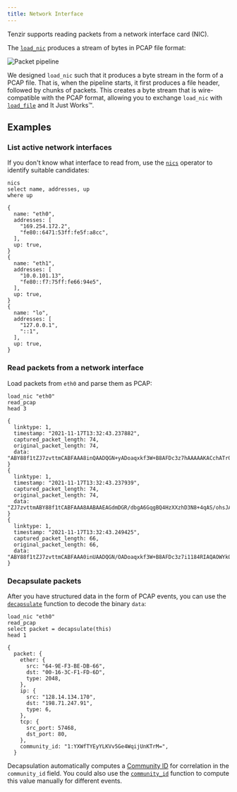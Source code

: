 ```yaml
---
title: Network Interface
---
```


Tenzir supports reading packets from a network interface card (NIC).

The [`load_nic`](/reference/operators/load_nic) produces a stream of bytes
in PCAP file format:

![Packet pipeline](nic.svg)

We designed `load_nic` such that it produces a byte stream in the form of a PCAP
file. That is, when the pipeline starts, it first produces a file header,
followed by chunks of packets. This creates a byte stream that is
wire-compatible with the PCAP format, allowing you to exchange `load_nic`
with [`load_file`](/reference/operators/load_file) and It Just Works™.

## Examples

### List active network interfaces

If you don't know what interface to read from, use the
[`nics`](/reference/operators/nics) operator to identify suitable candidates:

```tql
nics
select name, addresses, up
where up
```

```tql
{
  name: "eth0",
  addresses: [
    "169.254.172.2",
    "fe80::6471:53ff:fe5f:a8cc",
  ],
  up: true,
}
{
  name: "eth1",
  addresses: [
    "10.0.101.13",
    "fe80::f7:75ff:fe66:94e5",
  ],
  up: true,
}
{
  name: "lo",
  addresses: [
    "127.0.0.1",
    "::1",
  ],
  up: true,
}
```

### Read packets from a network interface

Load packets from `eth0` and parse them as PCAP:

```tql
load_nic "eth0"
read_pcap
head 3
```

```tql
{
  linktype: 1,
  timestamp: "2021-11-17T13:32:43.237882",
  captured_packet_length: 74,
  original_packet_length: 74,
  data: "ABY88f1tZJ7zvttmCABFAAA8inQAADQGN+yADoaqxkf3W+B8AFDc3z7hAAAAAKACchATrQAAAgQFtAQCCApMw7SVAAAAAAEDAwc=",
}
{
  linktype: 1,
  timestamp: "2021-11-17T13:32:43.237939",
  captured_packet_length: 74,
  original_packet_length: 74,
  data: "ZJ7zvttmABY88f1tCABFAAA8AABAAEAGdmDGR/dbgA6GqgBQ4HzXXzhD3N8+4qAS/ohsJAAAAgQFtAQCCAqjGGhDTMO0lQEDAwc=",
}
{
  linktype: 1,
  timestamp: "2021-11-17T13:32:43.249425",
  captured_packet_length: 66,
  original_packet_length: 66,
  data: "ABY88f1tZJ7zvttmCABFAAA0inUAADQGN/OADoaqxkf3W+B8AFDc3z7i1184RIAQAOWYkQAAAQEICkzDtJijGGhD",
}
```

### Decapsulate packets

After you have structured data in the form of PCAP events, you can use the
[`decapsulate`](/reference/functions/decapsulate) function to decode the
binary `data`:

```tql
load_nic "eth0"
read_pcap
select packet = decapsulate(this)
head 1
```

```tql
{
  packet: {
    ether: {
      src: "64-9E-F3-BE-DB-66",
      dst: "00-16-3C-F1-FD-6D",
      type: 2048,
    },
    ip: {
      src: "128.14.134.170",
      dst: "198.71.247.91",
      type: 6,
    },
    tcp: {
      src_port: 57468,
      dst_port: 80,
    },
    community_id: "1:YXWfTYEyYLKVv5Ge4WqijUnKTrM=",
  }
```

Decapsulation automatically computes a [Community
ID](https://github.com/corelight/community-id-spec) for correlation in the
`community_id` field. You could also use the
[`community_id`](/reference/functions/community_id) function to compute this
value manually for different events.
